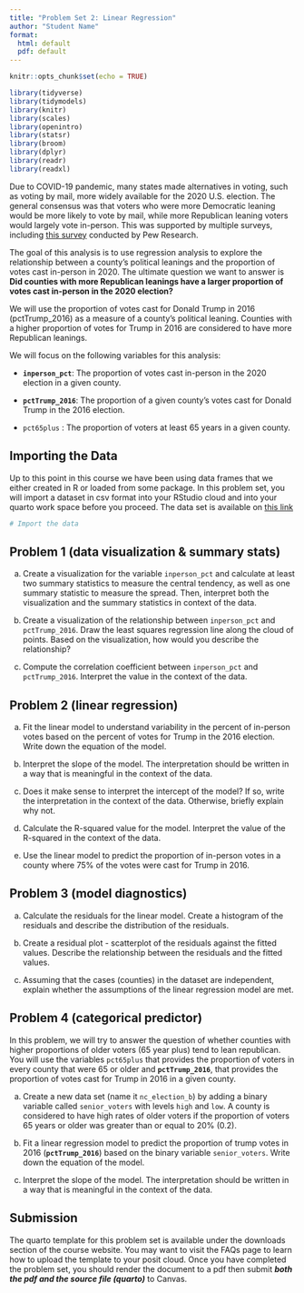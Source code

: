 ```yaml
---
title: "Problem Set 2: Linear Regression"
author: "Student Name"
format:
  html: default
  pdf: default
---
```


```r
knitr::opts_chunk$set(echo = TRUE)
```

```r
library(tidyverse)
library(tidymodels)
library(knitr)
library(scales)
library(openintro)
library(statsr)
library(broom)
library(dplyr)
library(readr)
library(readxl)
```

Due to COVID-19 pandemic, many states made alternatives in voting, such as voting by mail, more widely available for the 2020 U.S. election. The general consensus was that voters who were more Democratic leaning would be more likely to vote by mail, while more Republican leaning voters would largely vote in-person. This was supported by multiple surveys, including [this survey](https://www.pewresearch.org/short-reads/2020/09/08/americans-expectations-about-voting-in-2020-presidential-election-are-colored-by-partisan-differences/) conducted by Pew Research.

The goal of this analysis is to use regression analysis to explore the relationship between a county’s political leanings and the proportion of votes cast in-person in 2020. The ultimate question we want to answer is **Did counties with more Republican leanings have a larger proportion of votes cast in-person in the 2020 election?**

We will use the proportion of votes cast for Donald Trump in 2016 (pctTrump_2016) as a measure of a county’s political leaning. Counties with a higher proportion of votes for Trump in 2016 are considered to have more Republican leanings.

We will focus on the following variables for this analysis:

-   **`inperson_pct`**: The proportion of votes cast in-person in the 2020 election in a given county.

-   **`pctTrump_2016`**: The proportion of a given county's votes cast for Donald Trump in the 2016 election.

-   `pct65plus` : The proportion of voters at least 65 years in a given county.

## Importing the Data

Up to this point in this course we have been using data frames that we either created in R or loaded from some package. In this problem set, you will import a dataset in csv format into your RStudio cloud and into your quarto work space before you proceed. The data set is available on [this link](https://drive.google.com/file/d/1sL4UfIjimVcmSt46iAjfHTjkX477yBEp/view?usp=sharing.)

```r
# Import the data

```

## Problem 1 (data visualization & summary stats)

a)  Create a visualization for the variable `inperson_pct` and calculate at least two summary statistics to measure the central tendency, as well as one summary statistic to measure the spread. Then, interpret both the visualization and the summary statistics in context of the data.

b)  Create a visualization of the relationship between `inperson_pct` and `pctTrump_2016`. Draw the least squares regression line along the cloud of points. Based on the visualization, how would you describe the relationship?

c)  Compute the correlation coefficient between `inperson_pct` and `pctTrump_2016`. Interpret the value in the context of the data.

## Problem 2 (linear regression)

a)  Fit the linear model to understand variability in the percent of in-person votes based on the percent of votes for Trump in the 2016 election. Write down the equation of the model.

b)  Interpret the slope of the model. The interpretation should be written in a way that is meaningful in the context of the data.

c)  Does it make sense to interpret the intercept of the model? If so, write the interpretation in the context of the data. Otherwise, briefly explain why not.

d)  Calculate the R-squared value for the model. Interpret the value of the R-squared in the context of the data.

e)  Use the linear model to predict the proportion of in-person votes in a county where 75% of the votes were cast for Trump in 2016.

## Problem 3 (model diagnostics)

a)  Calculate the residuals for the linear model. Create a histogram of the residuals and describe the distribution of the residuals.

b)  Create a residual plot - scatterplot of the residuals against the fitted values. Describe the relationship between the residuals and the fitted values.

c)  Assuming that the cases (counties) in the dataset are independent, explain whether the assumptions of the linear regression model are met.

## Problem 4 (categorical predictor)

In this problem, we will try to answer the question of whether counties with higher proportions of older voters (65 year plus) tend to lean republican. You will use the variables `pct65plus` that provides the proportion of voters in every county that were 65 or older and **`pctTrump_2016`**, that provides the proportion of votes cast for Trump in 2016 in a given county.

a)  Create a new data set (name it `nc_election_b`) by adding a binary variable called `senior_voters` with levels `high` and `low`. A county is considered to have high rates of older voters if the proportion of voters 65 years or older was greater than or equal to 20% (0.2).

b)  Fit a linear regression model to predict the proportion of trump votes in 2016 (**`pctTrump_2016`**) based on the binary variable `senior_voters`. Write down the equation of the model.

c)  Interpret the slope of the model. The interpretation should be written in a way that is meaningful in the context of the data.

## Submission

The quarto template for this problem set is available under the downloads section of the course website. You may want to visit the FAQs page to learn how to upload the template to your posit cloud. Once you have completed the problem set, you should render the document to a pdf then submit ***both the pdf and the source file (quarto)*** to Canvas.
